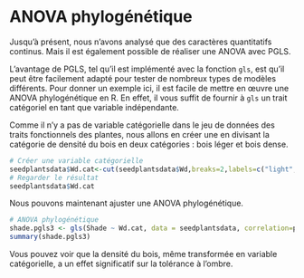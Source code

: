 # ANOVA phylogénétique

Jusqu'à présent, nous n'avons analysé que des caractères quantitatifs continus. Mais il est également possible de réaliser une ANOVA avec PGLS.

L'avantage de PGLS, tel qu'il est implémenté avec la fonction `gls`, est qu'il peut être facilement adapté pour tester de nombreux types de modèles différents. Pour donner un exemple ici, il est facile de mettre en œuvre une ANOVA phylogénétique en R. En effet, il vous suffit de fournir à `gls` un trait catégoriel en tant que variable indépendante.

Comme il n'y a pas de variable catégorielle dans le jeu de données des traits fonctionnels des plantes, nous allons en créer une en divisant la catégorie de densité du bois en deux catégories : bois léger et bois dense.

```r
# Créer une variable catégorielle
seedplantsdata$Wd.cat<-cut(seedplantsdata$Wd,breaks=2,labels=c("light","dense"))
# Regarder le résultat
seedplantsdata$Wd.cat
```

Nous pouvons maintenant ajuster une ANOVA phylogénétique.

```r
# ANOVA phylogénétique
shade.pgls3 <- gls(Shade ~ Wd.cat, data = seedplantsdata, correlation=pagel.corr)
summary(shade.pgls3)
```

Vous pouvez voir que la densité du bois, même transformée en variable catégorielle, a un effet significatif sur la tolérance à l'ombre.
